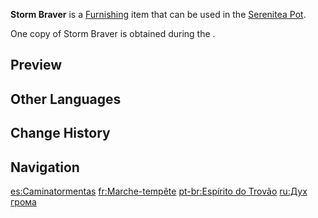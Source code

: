 {{Furnishing Infobox
|id             = 373348
|image          = Item Storm Braver.png
|category       = Landscape
|subcategory    = Special Object
|quality        = 4
|adeptal_energy = 90
|load           = 250
|reduced_load   = 250
|description    = A model of an [[Inazuma]]-style pirate ship. It brilliantly captures the image of the vessel cutting through the surf.<br>They say that if you look closely enough, you can see the following words on the ship hull's profile:<br>"Secondly: the people of the sea never say goodbye out loud."
|source1        = [[The Final Treasure]]
|event          = Summertime Odyssey
|interaction    = Visual Animation
}}
'''Storm Braver''' is a [[Furnishing]] item that can be used in the [[Serenitea Pot]].

One copy of Storm Braver is obtained during the {{Quest|The Final Treasure}}.

==Preview==
{{Preview
|file=Furnishing Storm Braver Animation
}}

==Other Languages==
{{Other Languages
|en      = Storm Braver
|zhs     = 「穿越风雷之魂」
|zhs_rm  = "Chuānyuè Fēngléi zhī Hún"
|zht     = 「穿越風雷之魂」
|zht_rm  = "Chuānyuè Fēngléi zhī Hún"
|zh_tl   = "Storm-Crossing Soul"
|ja      = 「風雷を貫く魂」
|ja_rm   = "Fuurai wo Tsuranuku Tamashii"
|ja_tl   = "Storm-Piercing Soul"
|ko      = 「바람과 번개를 가르는 혼」
|ko_rm   = "Baramgwa Beongaereul Gareuneun Hon"
|ko_tl   = "Wind and Lightning Cutting Spirit"
|es      = Caminatormentas
|es_tl   = Stormwalker
|fr      = Marche-tempête
|fr_tl   = Storm-Walker
|ru      = Дух грома
|ru_tl   = Storm Spirit
|th      = "จิตวิญญาณทะลวงพายุ"
|th_rm   = 
|th_tl   = 
|vi      = Linh Hồn Xuyên Dông Bão
|vi_tl   = 
|de      = „Seele, die Sturm und Blitz durchsteht“
|de_tl   = "Soul that endures Storm and Lightning"
|id      = "Topan Badai Akan Kuterjang"
|id_tl   = "I'll Run Through Hurricane and Storm"
|pt      = Espírito do Trovão
|pt_tl   = 
|tr      = Fırtına Biçen
|tr_tl   = 
|it      = Sfidatempeste
|it_tl   = 
}}

==Change History==
{{Change History|2.8}}

==Navigation==
{{Furnishing Navbox|exterior}}

[[es:Caminatormentas]]
[[fr:Marche-tempête]]
[[pt-br:Espírito do Trovão]]
[[ru:Дух грома]]